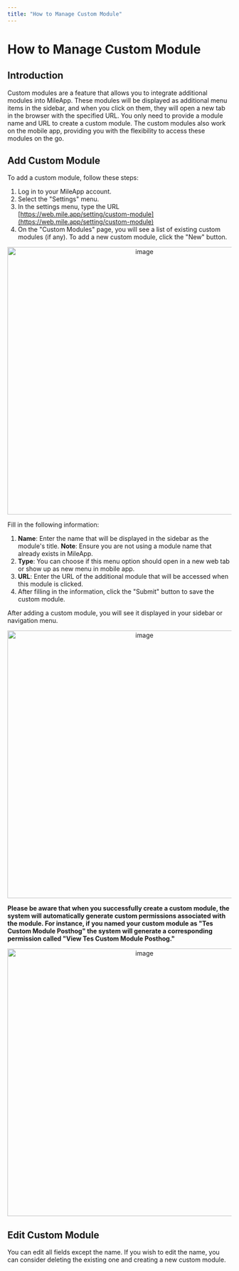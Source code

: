 ```yaml
---
title: "How to Manage Custom Module"
---
```


# How to Manage Custom Module

## Introduction

Custom modules are a feature that allows you to integrate additional modules into MileApp. These modules will be displayed as additional menu items in the sidebar, and when you click on them, they will open a new tab in the browser with the specified URL. You only need to provide a module name and URL to create a custom module. The custom modules also work on the mobile app, providing you with the flexibility to access these modules on the go.

## Add Custom Module

To add a custom module, follow these steps:
1. Log in to your MileApp account.
2. Select the "Settings" menu.
3. In the settings menu, type the URL [https://web.mile.app/setting/custom-module](https://web.mile.app/setting/custom-module)
4. On the "Custom Modules" page, you will see a list of existing custom modules (if any). To add a new custom module, click the "New" button.

<div align="center">
  <img src="https://t3837933.p.clickup-attachments.com/t3837933/03ed0b13-fff1-4328-9f01-9018a09431eb/image.png" alt="image" width="600" />
</div>

Fill in the following information:
1. **Name**: Enter the name that will be displayed in the sidebar as the module's title. **Note**: Ensure you are not using a module name that already exists in MileApp.
2. **Type**: You can choose if this menu option should open in a new web tab or show up as new menu in mobile app.
3. **URL**: Enter the URL of the additional module that will be accessed when this module is clicked.
4. After filling in the information, click the "Submit" button to save the custom module.

After adding a custom module, you will see it displayed in your sidebar or navigation menu.

<div align="center">
  <img src="https://t3837933.p.clickup-attachments.com/t3837933/e6cbb4a1-e0bd-481d-a85a-66c800211aa7/image.png" alt="image" width="600" />
</div>

**Please be aware that when you successfully create a custom module, the system will automatically generate custom permissions associated with the module. For instance, if you named your custom module as "Tes Custom Module Posthog" the system will generate a corresponding permission called "View Tes Custom Module Posthog."**

<div align="center">
  <img src="https://t3837933.p.clickup-attachments.com/t3837933/fb4f6971-5b12-44f3-9118-6123ebaca726/image.png" alt="image" width="600" />
</div>

## Edit Custom Module
You can edit all fields except the name. If you wish to edit the name, you can consider deleting the existing one and creating a new custom module.